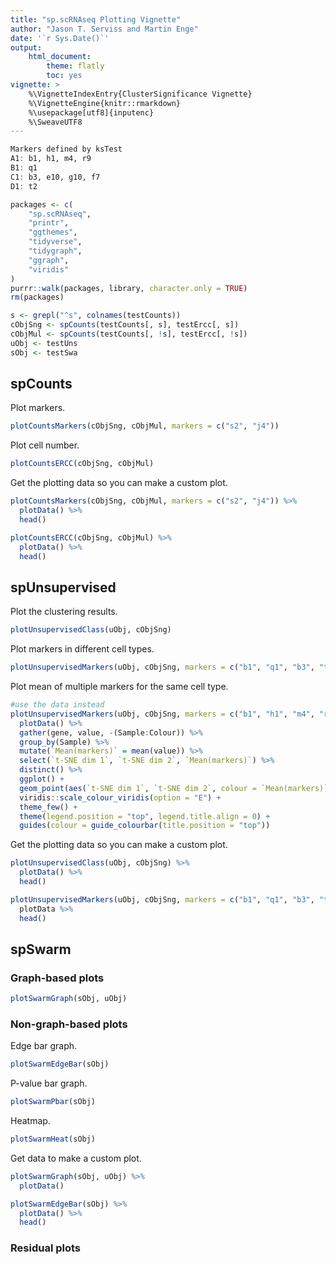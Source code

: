 ```yaml
---
title: "sp.scRNAseq Plotting Vignette"
author: "Jason T. Serviss and Martin Enge"
date: '`r Sys.Date()`'
output:
    html_document:
        theme: flatly
        toc: yes
vignette: >
    %\VignetteIndexEntry{ClusterSignificance Vignette} 
    %\VignetteEngine{knitr::rmarkdown} 
    %\usepackage[utf8]{inputenc}
    %\SweaveUTF8
---
```


```r
Markers defined by ksTest
A1: b1, h1, m4, r9
B1: q1
C1: b3, e10, g10, f7
D1: t2
```


```r
packages <- c(
    "sp.scRNAseq",
    "printr",
    "ggthemes",
    "tidyverse",
    "tidygraph",
    "ggraph",
    "viridis"
)
purrr::walk(packages, library, character.only = TRUE)
rm(packages)
```

```r
s <- grepl("^s", colnames(testCounts))
cObjSng <- spCounts(testCounts[, s], testErcc[, s])
cObjMul <- spCounts(testCounts[, !s], testErcc[, !s])
uObj <- testUns
sObj <- testSwa
```

## spCounts

Plot markers.
```r
plotCountsMarkers(cObjSng, cObjMul, markers = c("s2", "j4"))
```

Plot cell number.
```r
plotCountsERCC(cObjSng, cObjMul)
```

Get the plotting data so you can make a custom plot.
```r
plotCountsMarkers(cObjSng, cObjMul, markers = c("s2", "j4")) %>%
  plotData() %>%
  head()

plotCountsERCC(cObjSng, cObjMul) %>%
  plotData() %>%
  head()
```

## spUnsupervised

Plot the clustering results.
```r
plotUnsupervisedClass(uObj, cObjSng)
```

Plot markers in different cell types.
```r
plotUnsupervisedMarkers(uObj, cObjSng, markers = c("b1", "q1", "b3", "t2"))
```

Plot mean of multiple markers for the same cell type.
```r
#use the data instead
plotUnsupervisedMarkers(uObj, cObjSng, markers = c("b1", "h1", "m4", "r9")) %>%
  plotData() %>%
  gather(gene, value, -(Sample:Colour)) %>%
  group_by(Sample) %>%
  mutate(`Mean(markers)` = mean(value)) %>%
  select(`t-SNE dim 1`, `t-SNE dim 2`, `Mean(markers)`) %>%
  distinct() %>%
  ggplot() +
  geom_point(aes(`t-SNE dim 1`, `t-SNE dim 2`, colour = `Mean(markers)`)) +
  viridis::scale_colour_viridis(option = "E") +
  theme_few() +
  theme(legend.position = "top", legend.title.align = 0) +
  guides(colour = guide_colourbar(title.position = "top")) 
```

Get the plotting data so you can make a custom plot.

```r
plotUnsupervisedClass(uObj, cObjSng) %>% 
  plotData() %>%
  head()

plotUnsupervisedMarkers(uObj, cObjSng, markers = c("b1", "q1", "b3", "t2")) %>% 
  plotData %>%
  head()
```

## spSwarm

### Graph-based plots

```r
plotSwarmGraph(sObj, uObj)
```

### Non-graph-based plots

Edge bar graph.
```r
plotSwarmEdgeBar(sObj)
```

P-value bar graph.
```r
plotSwarmPbar(sObj)
```

Heatmap.
```r
plotSwarmHeat(sObj)
```

Get data to make a custom plot.
```r
plotSwarmGraph(sObj, uObj) %>%
  plotData()

plotSwarmEdgeBar(sObj) %>%
  plotData() %>%
  head()
```

### Residual plots

